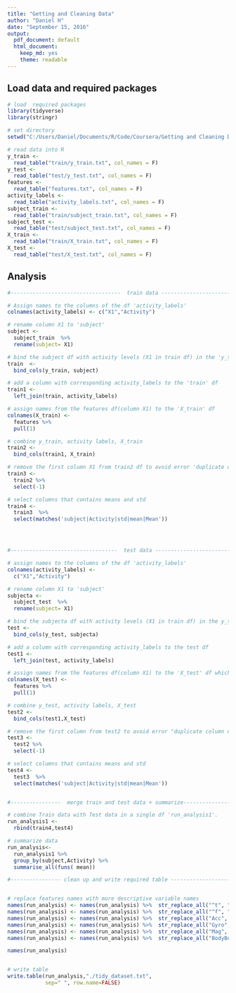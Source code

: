 ```yaml
---
title: "Getting and Cleaning Data"
author: "Daniel H"
date: "September 15, 2016"
output:
  pdf_document: default
  html_document:
    keep_md: yes
    theme: readable
---
```


## Load data and required packages

```r

# load  required packages
library(tidyverse)
library(stringr)

# set directory
setwd("C:/Users/Daniel/Documents/R/Code/Coursera/Getting and Cleaning Data/Project/UCI HAR Dataset")

# read data into R
y_train <- 
  read_table("train/y_train.txt", col_names = F)
y_test <- 
  read_table("test/y_test.txt", col_names = F)
features <- 
  read_table("features.txt", col_names = F) 
activity_labels <- 
  read_table("activity_labels.txt", col_names = F)
subject_train <-
  read_table("train/subject_train.txt", col_names = F)
subject_test <-
  read_table("test/subject_test.txt", col_names = F)
X_train <-
  read_table("train/X_train.txt", col_names = F)
X_test <-
  read_table("test/X_test.txt", col_names = F)
```

## Analysis

```r
#-----------------------------------  train data -----------------------------------

# Assign names to the columns of the df 'activity_labels'
colnames(activity_labels) <- c("X1","Activity")

# rename column X1 to 'subject'
subject <- 
  subject_train  %>%
  rename(subject= X1) 

# bind the subject df with activity levels (X1 in train df) in the 'y_train df'.
train  <- 
  bind_cols(y_train, subject) 

# add a column with corresponding activity_labels to the 'train' df
train1 <-
  left_join(train, activity_labels) 

# assign names from the features df(column X1) to the 'X_train' df 
colnames(X_train) <-
  features %>%
  pull(1)

# combine y_train, activity labels, X_train
train2 <- 
  bind_cols(train1, X_train) 

# remove the first column X1 from train2 df to avoid error 'duplicate column name'
train3 <-
  train2 %>%
  select(-1) 

# select columns that contains means and std
train4 <- 
  train3  %>%
  select(matches('subject|Activity|std|mean|Mean')) 




#----------------------------------  test data ------------------------------------

# assign names to the columns of the df 'activity_labels'
colnames(activity_labels) <-
  c("X1","Activity")

# rename column X1 to 'subject'
subjecta <-
  subject_test  %>%
  rename(subject= X1)

# bind the subjecta df with activity levels (X1 in train df) in the y_test df.
test <-
  bind_cols(y_test, subjecta)

# add a column with corresponding activity_labels to the test df 
test1 <- 
  left_join(test, activity_labels)

# assign names from the features df(column X1) to the 'X_test' df which contains
colnames(X_test) <-
  features %>% 
  pull(1)

# combine y_test, activity labels, X_test
test2 <- 
  bind_cols(test1,X_test)

# remove the first column from test2 to avoid error "duplicate column name" msg.
test3 <- 
  test2 %>%
  select(-1)

# select columns that contains means and std
test4 <- 
  test3  %>%
  select(matches('subject|Activity|std|mean|Mean'))


#----------------  merge train and test data + summarize--------------------------

# combine Train data with Test data in a single df 'run_analysis1'.
run_analysis1 <- 
  rbind(train4,test4)

# summarize data
run_analysis<- 
  run_analysis1 %>%
  group_by(subject,Activity) %>%
  summarise_all(funs( mean))

#---------------- clean up and write required table ----------------------


# replace features names with more descriptive variable names
names(run_analysis) <- names(run_analysis) %>%  str_replace_all("^t", "time")
names(run_analysis) <- names(run_analysis) %>%  str_replace_all("^f", "frequency")
names(run_analysis) <- names(run_analysis) %>%  str_replace_all("Acc", "Accelerometer")
names(run_analysis) <- names(run_analysis) %>%  str_replace_all("Gyro", "Gyroscope")
names(run_analysis) <- names(run_analysis) %>%  str_replace_all("Mag", "Magnitude")
names(run_analysis) <- names(run_analysis) %>%  str_replace_all("BodyBody", "Body")

names(run_analysis)


# write table
write.table(run_analysis,"./tidy_dataset.txt",
            sep=" ", row.name=FALSE)

```















































































